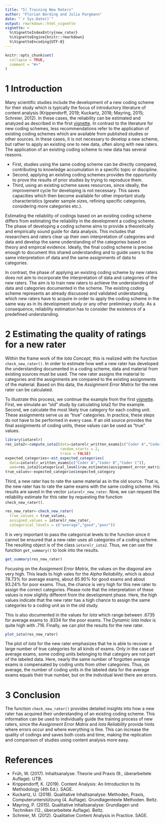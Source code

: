```yaml
---
title: "5) Training New Raters"
author: "Florian Berding and Julia Pargmann"
date: "`r Sys.Date()`"
output: rmarkdown::html_vignette
vignette: >
  %\VignetteIndexEntry{new_rater}
  %\VignetteEngine{knitr::rmarkdown}
  %\VignetteEncoding{UTF-8}
---
```


```r
knitr::opts_chunk$set(
  collapse = TRUE,
  comment = "#>"
)
```
# 1 Introduction
Many scientific studies include the development of a new coding scheme for their
study which is typically the focus of introductory literature of content analysis 
(Krippendorff, 2019; Kuckartz, 2018; Mayring, 2015; Schreier, 2012). In these cases, 
the reliability can be estimated and analyzed as described in the first [vignette](iotarelr.html). 
In contrast to the literature for new coding schemes, less recommendations refer to the application of existing coding schemes 
which are available from published studies or other sources. In these cases, it is 
not necessary to develop a new scheme, but rather to apply an existing one to new 
data, often along with new raters. The application of an existing coding scheme to 
new data has several reasons. 

- First, studies using the same coding scheme can be directly compared, contributing 
to knowledge accumulation in a specific topic or discipline. 
- Second, applying an existing coding schemes provides the opportunity to prove 
the results of prior studies by trying to reproduce them. 
- Third, using an existing scheme saves resources, since ideally, the improvement 
cycle for developing is not necessary. This saves capacities which then become available 
for other important study characteristics (greater sample sizes, refining specific categories, 
considering more categories etc.).

Estimating the reliability of codings based on an existing coding scheme differs 
from estimating the reliability in the development a coding scheme. The phase of developing 
a coding scheme aims to provide a theoretically and empirically sound guide for 
data analysis. This includes that researchers and raters clear up their own
interpretation of categories and data and develop the same understanding 
of the categories based on theory and empircal evidence. 
Ideally, the final coding scheme is precise enough to document this shared 
understanding and to guide users to the same interpretation of data and the same 
assignments of data to categories. 

In contrast, the phase of applying an existing coding scheme by new raters does 
not aim to incorporate the interpretation of data and categories of the new raters. 
The aim is to train new raters to achieve the understanding of data and categories 
documented in the scheme. The existing coding scheme represents an already discussed and validated 
understanding, which new raters have to acquire in order to apply the coding scheme 
in the same way as in its development study or any other preliminary study.
As a consequence, reliability estimation has to consider the existence of a predefined understanding. 

# 2 Estimating the quality of ratings for a new rater
Within the frame work of the *Iota Concept*, this is realized with the function 
`check_new_rater()`. In order to estimate how well a new rater has developed the 
understanding documented in a coding scheme, data and material from existing sources 
must be used. The new rater assigns the material to categories and the assignments 
are compared to the existing assignments of the material. 
Based on this data, the *Assignment Error Matrix* for the new rater can be calculated.

To illustrate this process, we continue the example from the first [vignette](iotarelr.html).
First, we simulate an "old" study by calculating Iota2 for the example. Second,
we calculate the most likely true category for each coding unit. These assignments
serve us as "true" categories. In practice, these steps do not have to be performed in every
case. If an old source provides the final assignments of coding units, these values
can be used as "true" values. 
```r
library(iotarelr)
res_iota2<-compute_iota2(data=iotarelr_written_exams[c("Coder A","Coder B","Coder C")],
                         random_starts = 2,
                         trace = FALSE)
expected_categories<-est_expected_categories(
  data=iotarelr_written_exams[c("Coder A","Coder B","Coder C")],
  aem=res_iota2$categorical_level$raw_estimates$assignment_error_matrix)
true_values<-expected_categories$expected_category
```
Third, a new rater has to rate the same material as in the old source. That is, 
the new rater has to rate the same exams with the same coding scheme. His results
are saved in the vector `iotarelr_new_rater`. Now, we can request the reliability
estimate for this rater by requesting the function `check_new_rater()`.
```r
res_new_rater<-check_new_rater(
  true_values = true_values,
  assigned_values = iotarelr_new_rater,
  categorical_levels = c("average","good","poor"))
```
It is very important to pass the categorical levels to the function since
it cannot be ensured that a new rater uses all categories of a coding scheme. The
resulting object is of the class `iotarelr_iota2`. Thus, we can use the function
`get_summary()` to look into the results.
```r
get_summary(res_new_rater)
```
Focusing on the *Assignment Error Matrix*, the values on the diagonal are very high.
This leads to high vales for the *Alpha Reliability*, which is about 78.73% for
average exams, about 85.90% for good exams and about 93.24% for poor exams. Thus,
the chance is very high for this new rater to assign the correct categories. Please
note that the interpretation of these values is now slightly different from the 
development phase. Here, the high values indicate that the new rater has a high chance
to assign the same categories to a coding unit as in the old study.

This is also documented in the values for *Iota* which range between .6735 for
average exams to .8334 for the poor exams. The *Dynamic Iota Index* is quite high
with .716. Finally, we can plot the results for the new rater.
```r
plot_iota(res_new_rater)

```
The plot of *Iota* for the new rater emphasizes that he is able to recover a large
number of true categories for all kinds of exams. Only in the case of average exams,
some coding units belonging to that category are not part of the labeled data.
Here, nearly the same number of forgotten average exams is compensated by coding units
from other categories. Thus, on average, the number of coding units in the labeled data for
the average exams equals their true number, but on the individual level there are errors.

# 3 Conclusion
The function `check_new_rater()` provides detailed insights into how a new rater
has acquired their understanding of an existing coding scheme. This information
can be used to individually guide the training process of new raters, since 
the *Assignment Error Matrix* and *Iota Reliability* provide hints where errors occur and
where everything is fine. This can increase the quality of codings and saves both costs
and time, making the replication and comparison of studies using content analysis
more easy. 

# References
- Früh, W. (2017). Inhaltsanalyse: Theorie und Praxis (9., überarbeitete Auflage). UTB.
- Krippendorff, K. (2019). Content Analysis: An Introduction to Its Methodology 
(4th Ed.). SAGE. 
- Kuckartz, U. (2018). Qualitative Inhaltsanalyse: Methoden, Praxis, 
Computerunterstützung (4. Auflage). Grundlagentexte Methoden. Beltz.
- Mayring, P. (2015). Qualitative Inhaltsanalyse: Grundlagen und Techniken 
(12., überarbeitete Auflage). Beltz.
- Schreier, M. (2012). Qualitative Content Analysis in Practice. SAGE. 



